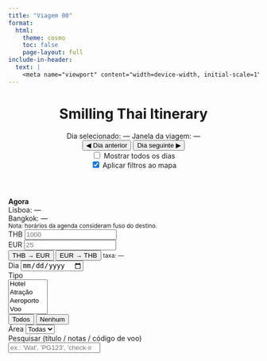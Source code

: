 ```yaml
---
title: "Viagem 00"
format:
  html:
    theme: cosmo
    toc: false
    page-layout: full
include-in-header:
  text: |
    <meta name="viewport" content="width=device-width, initial-scale=1">
---
```



```{=html}

<link rel="stylesheet" href="styles.css">

<header class="tp-header">
  <div class="tp-header-left">
    <h1 class="tp-title">Smilling Thai Itinerary</h1>
    <div class="tp-sub">
      <span class="label">Dia selecionado:</span>
      <span id="current-day" class="badge bg-primary">—</span>
      <span class="label">Janela da viagem:</span>
      <span id="trip-range" class="badge bg-secondary">—</span>
    </div>
  </div>
  <div class="tp-header-right">
    <div class="btn-group" role="group">
      <button id="btn-prev" class="btn btn-outline-primary">◀ Dia anterior</button>
      <button id="btn-next" class="btn btn-outline-primary">Dia seguinte ▶</button>
    </div>
    <div class="form-check form-switch mx-3">
      <input class="form-check-input" type="checkbox" id="sw-all-days">
      <label class="form-check-label" for="sw-all-days">Mostrar todos os dias</label>
    </div>
    <div class="form-check form-switch">
      <input class="form-check-input" type="checkbox" id="sw-map-filter" checked>
      <label class="form-check-label" for="sw-map-filter">Aplicar filtros ao mapa</label>
    </div>
  </div>
</header>

<div class="tp-container">
  <div class="tp-left">
    <div id="map"></div>
    <div id="legend" class="tp-legend"></div>
    <div class="tp-tools">
      <div class="tp-clock card">
        <div><strong>Agora</strong></div>
        <div id="clock-lx">Lisboa: —</div>
        <div id="clock-bkk">Bangkok: —</div>
        <small>Nota: horários da agenda consideram fuso do destino.</small>
      </div>
      <div class="tp-currency card">
        <div class="row g-2 align-items-end">
          <div class="col-6">
            <label class="form-label">THB</label>
            <input id="cc-thb" type="number" class="form-control" placeholder="1000">
          </div>
          <div class="col-6">
            <label class="form-label">EUR</label>
            <input id="cc-eur" type="number" class="form-control" placeholder="25">
          </div>
          <div class="col-12 d-flex gap-2">
            <button id="cc-thb-eur" class="btn btn-sm btn-primary">THB → EUR</button>
            <button id="cc-eur-thb" class="btn btn-sm btn-outline-primary">EUR → THB</button>
            <small id="cc-rate" class="text-muted ms-auto">taxa: —</small>
          </div>
        </div>
      </div>
    </div>
  </div>

  <div class="tp-right">
    <div class="tp-controls">
      <div class="row g-2 align-items-end">
        <div class="col-12 col-lg-4">
          <label for="flt-day" class="form-label">Dia</label>
          <input id="flt-day" type="date" class="form-control" />
        </div>
        <div class="col-12 col-lg-4">
          <label for="flt-type" class="form-label">Tipo</label>
          <div class="d-flex gap-2">
            <select id="flt-type" class="form-select" multiple>
              <option value="Hotel">Hotel</option>
              <option value="Atração">Atração</option>
              <option value="Aeroporto">Aeroporto</option>
              <option value="Voo">Voo</option>
              <option value="Restaurante">Restaurante</option>
              <option value="Transporte">Transporte</option>
              <option value="Sugestao">Sugestão</option>
            </select>
            <div class="btn-group-vertical">
              <button id="btn-types-all" class="btn btn-sm btn-outline-secondary">Todos</button>
              <button id="btn-types-none" class="btn btn-sm btn-outline-secondary">Nenhum</button>
            </div>
          </div>
        </div>
        <div class="col-12 col-lg-4">
          <label for="flt-area" class="form-label">Área</label>
          <select id="flt-area" class="form-select">
            <option value="">Todas</option>
          </select>
        </div>

        <!-- Fuzzy Finder -->
        <div class="col-12">
          <label class="form-label">Pesquisar (título / notas / código de voo)</label>
          <div class="tp-search">
            <input id="flt-q" type="search" class="form-control" placeholder="ex.: 'Wat', 'PG123', 'check-in'…"/>
            <div id="search-results" class="tp-search-results" hidden></div>
          </div>
        </div>
      </div>
    </div>

    <div id="highlights" class="tp-highlights"></div>
    <div id="agenda" class="tp-agenda"></div>
  </div>
</div>

<link rel="stylesheet" href="https://unpkg.com/leaflet@1.9.4/dist/leaflet.css"/>
<script src="https://unpkg.com/leaflet@1.9.4/dist/leaflet.js"></script>
<script type="module" src="app.js"></script>

```

